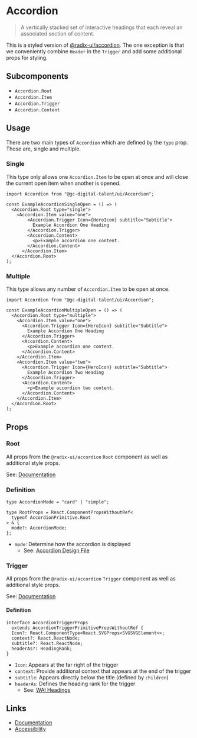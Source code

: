 
# Accordion

> A vertically stacked set of interactive headings that each reveal an associated section of content.

This is a styled version of [@radix-ui/accordion](https://www.radix-ui.com/docs/primitives/components/accordion). The one exception is that we conveniently combine `Header` in the `Trigger` and add some additional props for styling.

## Subcomponents

- `Accordion.Root`
- `Accordion.Item`
- `Accordion.Trigger`
- `Accordion.Content`

## Usage

There are two main types of `Accordion` which are defined by the `type` prop. Those are, single and multiple.

<Story id="components-accordion--default" />
<div style={{ height: "1rem" }} />

### Single

This type only allows one `Accordion.Item` to be open at once and will close the current open item when another is opened.

```tsx
import Accordion from "@gc-digital-talent/ui/Accordion";

const ExampleAccordionSingleOpen = () => (
  <Accordion.Root type="single">
    <Accordion.Item value="one">
        <Accordion.Trigger Icon={HeroIcon} subtitle="Subtitle">
          Example Accordion One Heading
        </Accordion.Trigger>
        <Accordion.Content>
          <p>Example accordion one content.
        </Accordion.Content>
      </Accordion.Item>
  </Accordion.Root>
);
```

### Multiple

This type allows any number of `Accordion.Item` to be open at once.

```tsx
import Accordion from "@gc-digital-talent/ui/Accordion";

const ExampleAccordionMultipleOpen = () => (
  <Accordion.Root type="multiple">
    <Accordion.Item value="one">
      <Accordion.Trigger Icon={HeroIcon} subtitle="Subtitle">
        Example Accordion One Heading
      </Accordion.Trigger>
      <Accordion.Content>
        <p>Example accordion one content.
      </Accordion.Content>
    </Accordion.Item>
    <Accordion.Item value="two">
      <Accordion.Trigger Icon={HeroIcon} subtitle="Subtitle">
        Example Accordion Two Heading
      </Accordion.Trigger>
      <Accordion.Content>
        <p>Example accordion two content.
      </Accordion.Content>
    </Accordion.Item>
  </Accordion.Root>
);
```

## Props

### Root

All props from the `@radix-ui/accordion` `Root` component as well as additional style props.

See: [Documentation](https://www.radix-ui.com/docs/primitives/components/accordion#root)

### Definition

```tsx
type AccordionMode = "card" | "simple";

type RootProps = React.ComponentPropsWithoutRef<
  typeof AccordionPrimitive.Root
> & {
  mode?: AccordionMode;
};
```

- `mode`: Determine how the accordion is displayed
  - See: [Accordion Design File](https://github.com/GCTC-NTGC/gc-digital-talent/discussions/5522)

### Trigger

All props from the `@radix-ui/accordion` `Trigger` component as well as additional style props.

See: [Documentation](https://www.radix-ui.com/docs/primitives/components/accordion#trigger)

#### Definition

```tsx
interface AccordionTriggerProps
  extends AccordionTriggerPrimitivePropsWithoutRef {
  Icon?: React.ComponentType<React.SVGProps<SVGSVGElement>>;
  context?: React.ReactNode;
  subtitle?: React.ReactNode;
  headerAs?: HeadingRank;
}
```

- `Icon`: Appears at the far right of the trigger
- `context`: Provide additional context that appears at the end of the trigger
- `subtitle`: Appears directly below the title (defined by `children`)
- `headerAs`: Defines the heading rank for the trigger
  - See: [WAI Headings](https://www.w3.org/WAI/tutorials/page-structure/headings/)

## Links

- [Documentation](https://www.radix-ui.com/docs/primitives/components/accordion)
- [Accessibility](https://www.w3.org/WAI/ARIA/apg/patterns/accordion/)
